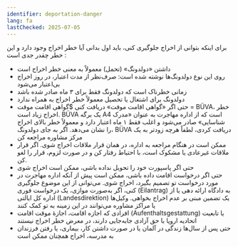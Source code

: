 ```yaml
---
identifier: deportation-danger
lang: fa
lastChecked: 2025-07-05
---
```


برای اینکه بتوانی از اخراج جلوگیری کنی، باید اول بدانی آیا خطر اخراج وجود دارد و این خطر چقدر جدی است
:

- داشتن «دولدونگ» (تحمل) معمولاً به معنی خطر اخراج است
- روی این نوع دولدونگ‌ها نوشته شده است: صرف‌نظر از مدت اعتبار، در روز اخراج بی‌اعتبار می‌شود
- زمانی خطرناک است که دولدونگ فقط برای ۳ ماه صادر شده باشد
- دولدونگ برای اشتغال یا تحصیل معمولاً خطر اخراج به همراه ندارد
- حتی اگر «گواهی اقامت موقت» دریافت کنی $گواهی اقامت موقت = BÜVA، خطر اخراج زیاد است. BÜVA یک برگه A4 است که از اداره مهاجرت به عنوان «مدرک شناسایی» صادر می‌شود و اغلب فقط ۱ ماه اعتبار دارد و معمولاً خطر بالای اخراج را نشان می‌دهد. اگر به جای دولدونگ، BÜVA دریافت کردی، لطفاً هرچه زودتر به یک مرکز مشاوره مراجعه کن
- ممکن است در هنگام مراجعه به اداره، در همان قرار ملاقات اخراج شوی. اگر قرار ملاقات غیرعادی یا مشکوک است، با احتیاط رفتار کن و در صورت لزوم، قرار را لغو کن.
- حتی اگر پاسپورت خود را تحویل نداده باشی، ممکن است اخراج شوی
- حتی اگر درخواست اقامت داده باشی، ممکن است پیش از آنکه اداره مهاجرت در مورد درخواست تو تصمیم بگیرد، اخراج شوی. می‌توانی از این موضوع جلوگیری کنی، اگر به‌صورت موازی، یک درخواست فوری (Eilantrag) به دادگاه ارائه دهی یا از اداره کل ایالتی (Landesdirektion) یک تضمین مبنی بر عدم اخراج بخواهی. وکیل‌ها یا مراکز مشاوره می‌توانند در این زمینه به تو کمک کنند
- افرادی که اجازه اقامت، اجازۀ موقت اقامت (Aufenthaltsgestattung) یا تابعیت اتحادیه اروپا با حق آزادی جابه‌جایی دارند، در معرض خطر اخراج نیستند
- حتی پس از سال‌ها زندگی در آلمان یا در صورت داشتن کار، بیماری، یا رفتن فرزندان به مدرسه، اخراج همچنان ممکن است

<Block identifier="get-legal-advice" />
